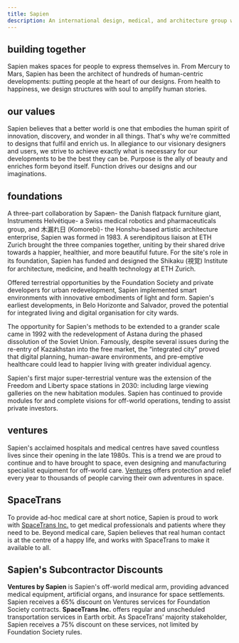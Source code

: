```yaml
---
title: Sapien
description: An international design, medical, and architecture group with a focus on the human experience of life in space.
---
```



## building together

Sapien makes spaces for people to express themselves in. From Mercury to Mars, Sapien has been the architect of hundreds of human-centric developments: putting people at the heart of our designs. From health to happiness, we design structures with soul to amplify human stories.

## our values

<Tabs>
    <TabItem label="beautiful">
        Sapien believes that a better world is one that embodies the human spirit of innovation, discovery, and wonder in all things. That's why we're committed to designs that fulfil and enrich us.
    </TabItem>
    <TabItem label="precise">
        In allegiance to our visionary designers and users, we strive to achieve exactly what is necessary for our developments to be the best they can be.
    </TabItem>
    <TabItem label="effective">
        Purpose is the ally of beauty and enriches form beyond itself. Function drives our designs and our imaginations.
    </TabItem>
</Tabs>

## foundations

A three-part collaboration by Sapæn- the Danish flatpack furniture giant, Instruments Helvétique- a Swiss medical robotics and pharmaceuticals group, and 木漏れ日 (Komorebi)- the Honshu-based artistic architecture enterprise, Sapien was formed in 1983. A serendipitous liaison at ETH Zurich brought the three companies together, uniting by their shared drive towards a happier, healthier, and more beautiful future. For the site's role in its foundation, Sapien has funded and designed the Shikaku (視覚) Institute for architecture, medicine, and health technology at ETH Zurich.

Offered terrestrial opportunities by the Foundation Society and private developers for urban redevelopment, Sapien implemented smart environments with innovative embodiments of light and form. Sapien's earliest developments, in Belo Horizonte and Salvador, proved the potential for integrated living and digital organisation for city wards.

The opportunity for Sapien's methods to be extended to a grander scale came in 1992 with the redevelopment of Astana during the phased dissolution of the Soviet Union. Famously, despite several issues during the re-entry of Kazakhstan into the free market, the “integrated city” proved that digital planning, human-aware environments, and pre-emptive healthcare could lead to happier living with greater individual agency.

Sapien's first major super-terrestrial venture was the extension of the Freedom and Liberty space stations in 2030: including large viewing galleries on the new habitation modules. Sapien has continued to provide modules for and complete visions for off-world operations, tending to assist private investors.

## ventures

Sapien's acclaimed hospitals and medical centres have saved countless lives since their opening in the late 1980s. This is a trend we are proud to continue and to have brought to space, even designing and manufacturing specialist equipment for off-world care. [Ventures](/subcontractors/ventures-by-sapien/) offers protection and relief every year to thousands of people carving their own adventures in space.

## SpaceTrans

To provide ad-hoc medical care at short notice, Sapien is proud to work with [SpaceTrans Inc.](/subcontractors/spacetrans-inc/) to get medical professionals and patients where they need to be. Beyond medical care, Sapien believes that real human contact is at the centre of a happy life, and works with SpaceTrans to make it available to all.

## Sapien's Subcontractor Discounts

<LinkCard href="/subcontractors/ventures-by-sapien/" title="Ventures by Sapien">
    <b>Ventures by Sapien</b> is Sapien's off-world medical arm, providing advanced medical equipment, artificial organs, and insurance for space settlements. Sapien receives a 65% discount on Ventures services for Foundation Society contracts.
</LinkCard>

<LinkCard href="/subcontractors/spacetrans-inc/" title="SpaceTrans Inc.">
    <b>SpaceTrans Inc.</b> offers regular and unscheduled transportation services in Earth orbit. As SpaceTrans’ majority stakeholder, Sapien receives a 75% discount on these services, not limited by Foundation Society rules.
</LinkCard>